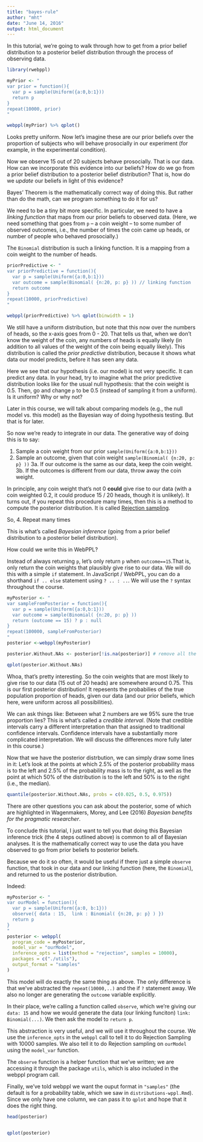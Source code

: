 ```yaml
---
title: "bayes-rule"
author: "mht"
date: "June 14, 2016"
output: html_document
---
```


In this tutorial, we're going to walk through how to get from a prior belief distribution to a posterior belief distribution through the process of observing data.

```r
library(rwebppl)
```

```r
myPrior <- "
var prior = function(){
  var p = sample(Uniform({a:0,b:1}))
  return p
}
repeat(10000, prior)
"

webppl(myPrior) %>% qplot()
```

Looks pretty uniform. Now let's imagine these are our prior beliefs over the proportion of subjects who will behave prosocially in our experiment (for example, in the experimental condition).

Now we observe 15 out of 20 subjects behave prosocially. That is our data. How can we incorporate this evidence into our beliefs? How do we go from a prior belief distribution to a posterior belief distribution? That is, how do we *update* our beliefs in light of this evidence?

Bayes' Theorem is the mathematically correct way of doing this. But rather than do the math, can we program something to do it for us?

We need to be a tiny bit more specific. In particular, we need to have a *linking function* that maps from our prior beliefs to observed data. (Here, we need something that goes from `p` -- a coin weight -- to some number of observed outcomes, i.e., the number of times the coin came up heads, or number of people who behaved prosocially.)

The `Binomial` distribution is such a linking function. It is a mapping from a coin weight to the number of heads.

```r
priorPredictive <- "
var priorPredictive = function(){
  var p = sample(Uniform({a:0,b:1}))
  var outcome = sample(Binomial( {n:20, p: p} )) // linking function
  return outcome
}
repeat(10000, priorPredictive)
"

webppl(priorPredictive) %>% qplot(binwidth = 1)
```

We still have a uniform distribution, but note that this now over the numbers of heads, so the x-axis goes from 0 - 20. That tells us that, when we don't know the weight of the coin, any numbers of heads is equally likely (in addition to all values of the weight of the coin being equally likely). This distribution is called the *prior predictive* distribution, because it shows what data our model predicts, before it has seen any data.

Here we see that our hypothesis (i.e. our model) is not very specific. It can predict any data. In your head, try to imagine what the prior predictive distribution looks like for the usual null hypothesis: that the coin weight is 0.5. Then, go and change `p` to be 0.5 (instead of sampling it from a uniform).
Is it uniform? Why or why not?

Later in this course, we will talk about comparing models (e.g., the null model vs. this model) as the Bayesian way of doing hypothesis testing. But that is for later.

So now we're ready to integrate in our data.
The generative way of doing this is to say: 

1. Sample a coin weight from our prior `sample(Uniform({a:0,b:1}))`
2. Sample an outcome, given that coin weight `sample(Binomial( {n:20, p: p} ))`
3a. If our outcome is the same as our data, keep the coin weight.
3b. If the outcomes is different from our data, throw away the coin weight.

In principle, any coin weight that's not 0 **could** give rise to our data (with a coin weighted 0.2, it could produce 15 / 20 heads, though it is unlikely). It turns out, if you repeat this procedure many times, then this is a method to compute the posterior distribution. It is called [Rejection sampling](https://en.wikipedia.org/wiki/Rejection_sampling).

So,
4. Repeat many times

This is what's called *Bayesian inference* (going from a prior belief distribution to a posterior belief distribution).

How could we write this in WebPPL?

Instead of always returning `p`, let's only return `p` when `outcome==15`.That is, only return the coin weights that plausibly give rise to our data. We will do this with a simple `if` statement. In JavaScript / WebPPL, you can do a shorthand `if .. else` statement using `? .. : .. `. We will use the `?` syntax throughout the course.

```r
myPosterior <- "
var sampleFromPosterior = function(){
  var p = sample(Uniform({a:0,b:1}))
  var outcome = sample(Binomial( {n:20, p: p} ))
  return (outcome == 15) ? p : null 
}
repeat(100000, sampleFromPosterior)
"
posterior <-webppl(myPosterior) 

posterior.Without.NAs <- posterior[!is.na(posterior)] # remove all the NA's

qplot(posterior.Without.NAs)
```

Whoa, that's pretty interesting.  So the coin weights that are most likely to give rise to our data (15 out of 20 heads) are somewhere around 0.75. This is our first posterior distribution! It repesents the probabilies of the true population proportion of heads, given our data (and our prior beliefs, which here, were uniform across all possibilities). 

We can ask things like: Between what 2 numbers are we 95% sure the true proportion lies? This is what's called a *credible interval*. (Note that credible intervals carry a different interpretation than that assigned to traditional confidence intervals. Confidence intervals have a substantially more complicated interpretation. We will discuss the differences more fully later in this course.)

Now that we have the posterior distrbution, we can simply draw some lines in it: Let's look at the points at which 2.5% of the posterior probability mass is to the left and 2.5% of the probability mass is to the right, as well as the point at which 50% of the distribution is to the left and 50% is to the right (i.e., the median).

```r
quantile(posterior.Without.NAs, probs = c(0.025, 0.5, 0.975))
```

There are other questions you can ask about the posterior, some of which are highlighted in Wagenmakers, Morey, and Lee (2016) *Bayesian benefits for the pragmatic researcher*.

To conclude this tutorial, I just want to tell you that doing this Bayesian inference trick (the 4 steps outlined above) is common to all of Bayesian analyses. It is the mathematically correct way to use the data you have observed to go from prior beliefs to posterior beliefs.

Because we do it so often, it would be useful if there just a simple `observe` function, that took in our data and our linking function (here, the `Binomial`), and returned to us the posterior distribution. 

Indeed:

```r
myPosterior <- "
var ourModel = function(){
  var p = sample(Uniform({a:0, b:1}))
  observe({ data : 15,  link : Binomial( {n:20, p: p} ) })
  return p
}
"
posterior <- webppl(
  program_code = myPosterior,
  model_var = "ourModel",
  inference_opts = list(method = "rejection", samples = 10000),
  packages = c("./utils"),
  output_format = "samples"
)
```

This model will do exactly the same thing as above. The only difference is that we've abstracted the `repeat(10000,..)` and the if `?` statement away. We also no longer are generating the `outcome` variable explicitly. 

In their place, we're calling a function called `observe`, which we're giving our `data: 15` and how we would generate the data (our linking funciton) `link: Binomial(...)`. We then ask the model to `return p`.

This abstraction is very useful, and we will use it throughout the course. We use the `inference_opts` in the `webppl` call to tell it to do Rejection Sampling with 10000 samples. We also tell it to do Rejection sampling on `ourModel` using the `model_var` function.

The `observe` function is a helper function that we've written; we are accessing it through the package `utils`, which is also included in the webppl program call. 

Finally, we've told webppl we want the ouput format in `"samples"` (the default is for a probability table, which we saw in `distributions-wppl.Rmd`). Since we only have one column, we can pass it to `qplot` and hope that it does the right thing.

```r
head(posterior)


qplot(posterior)
```
